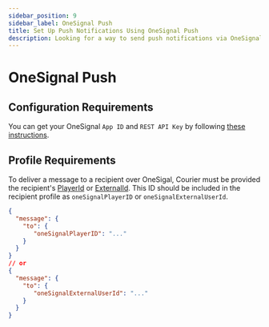 ```yaml
---
sidebar_position: 9
sidebar_label: OneSignal Push 
title: Set Up Push Notifications Using OneSignal Push
description: Looking for a way to send push notifications via OneSignal Push? This step-by-step tutorial will show you how to integrate OneSignal Push's API the easy way.
---
```


# OneSignal Push

## Configuration Requirements

You can get your OneSignal `App ID` and `REST API Key` by following [these instructions](https://documentation.onesignal.com/docs/accounts-and-keys).

## Profile Requirements

To deliver a message to a recipient over OneSigal, Courier must be
provided the recipient's [PlayerId](https://documentation.onesignal.com/docs/users#section-player-id) or [ExternalId](https://documentation.onesignal.com/docs/user-model-migration-guide#user-model). This ID should be included in the recipient profile as `oneSignalPlayerID` or `oneSignalExternalUserId`.

```json title=JSON
{
  "message": {
    "to": {
       "oneSignalPlayerID": "..."
    }
  }
}
// or 
{
  "message": {
    "to": {
       "oneSignalExternalUserId": "..."
    }
  }
}
```
